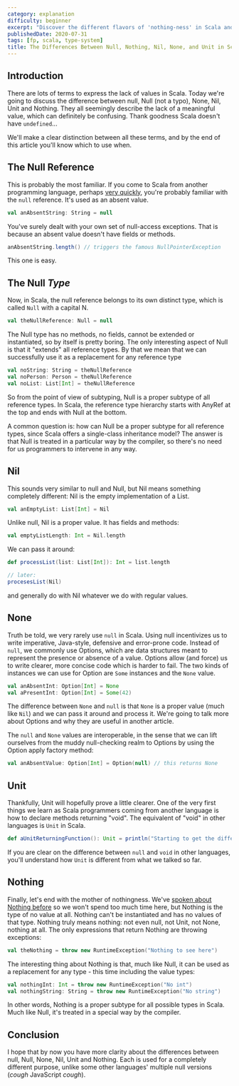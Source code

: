```yaml
---
category: explanation
difficulty: beginner
excerpt: "Discover the different flavors of 'nothing-ness' in Scala and how they impact your code"
publishedDate: 2020-07-31
tags: [fp, scala, type-system]
title: The Differences Between Null, Nothing, Nil, None, and Unit in Scala
---
```


## Introduction

There are lots of terms to express the lack of values in Scala. Today we're going to discuss the difference between null, Null (not a typo), None, Nil, Unit and Nothing. They all seemingly describe the lack of a meaningful value, which can definitely be confusing. Thank goodness Scala doesn't have `undefined`...

We'll make a clear distinction between all these terms, and by the end of this article you'll know which to use when.

## The Null Reference

This is probably the most familiar. If you come to Scala from another programming language, perhaps [very quickly](/courses/scala-at-light-speed), you're probably familiar with the `null` reference. It's used as an absent value.

```scala
val anAbsentString: String = null
```

You've surely dealt with your own set of null-access exceptions. That is because an absent value doesn't have fields or methods.

```scala
anAbsentString.length() // triggers the famous NullPointerException
```

This one is easy.

## The Null _Type_

Now, in Scala, the null reference belongs to its own distinct type, which is called `Null` with a capital N.

```scala
val theNullReference: Null = null
```

The Null type has no methods, no fields, cannot be extended or instantiated, so by itself is pretty boring. The only interesting aspect of Null is that it "extends" all reference types. By that we mean that we can successfully use it as a replacement for any reference type

```scala
val noString: String = theNullReference
val noPerson: Person = theNullReference
val noList: List[Int] = theNullReference
```

So from the point of view of subtyping, Null is a proper subtype of all reference types. In Scala, the reference type hierarchy starts with AnyRef at the top and ends with Null at the bottom.

A common question is: how can Null be a proper subtype for all reference types, since Scala offers a single-class inheritance model? The answer is that Null is treated in a particular way by the compiler, so there's no need for us programmers to intervene in any way.

## Nil

This sounds very similar to null and Null, but Nil means something completely different: Nil is the empty implementation of a List.

```scala
val anEmptyList: List[Int] = Nil
```

Unlike null, Nil is a proper value. It has fields and methods:

```scala
val emptyListLength: Int = Nil.length
```

We can pass it around:

```scala
def processList(list: List[Int]): Int = list.length

// later:
procesesList(Nil)
```

and generally do with Nil whatever we do with regular values.

## None

Truth be told, we very rarely use `null` in Scala. Using null incentivizes us to write imperative, Java-style, defensive and error-prone code. Instead of `null`, we commonly use Options, which are data structures meant to represent the presence or absence of a value. Options allow (and force) us to write clearer, more concise code which is harder to fail. The two kinds of instances we can use for Option are `Some` instances and the `None` value.

```scala
val anAbsentInt: Option[Int] = None
val aPresentInt: Option[Int] = Some(42)
```

The difference between `None` and `null` is that `None` is a proper value (much like `Nil`) and we can pass it around and process it. We're going to talk more about Options and why they are useful in another article.

The `null` and `None` values are interoperable, in the sense that we can lift ourselves from the muddy null-checking realm to Options by using the Option apply factory method:

```scala
val anAbsentValue: Option[Int] = Option(null) // this returns None
```

## Unit

Thankfully, Unit will hopefully prove a little clearer. One of the very first things we learn as Scala programmers coming from another language is how to declare methods returning "void". The equivalent of "void" in other languages is `Unit` in Scala.

```scala
def aUnitReturningFunction(): Unit = println("Starting to get the difference!")
```

If you are clear on the difference between `null` and `void` in other languages, you'll understand how `Unit` is different from what we talked so far.

## Nothing

Finally, let's end with the mother of nothingness. We've [spoken about Nothing before](/articles/much-ado-about-nothing-in-scala) so we won't spend too much time here, but Nothing is the type of no value at all. Nothing can't be instantiated and has no values of that type. Nothing truly means nothing: not even null, not Unit, not None, nothing at all. The only expressions that return Nothing are throwing exceptions:

```scala
val theNothing = throw new RuntimeException("Nothing to see here")
```

The interesting thing about Nothing is that, much like Null, it can be used as a replacement for any type - this time including the value types:

```scala
val nothingInt: Int = throw new RuntimeException("No int")
val nothingString: String = throw new RuntimeException("No string")
```

In other words, Nothing is a proper subtype for all possible types in Scala. Much like Null, it's treated in a special way by the compiler.

## Conclusion

I hope that by now you have more clarity about the differences between null, Null, None, Nil, Unit and Nothing. Each is used for a completely different purpose, unlike some other languages' multiple null versions (_cough_ JavaScript _cough_).
